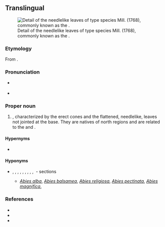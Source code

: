 {{also|abies}}
==Translingual==
[[File:Abies-alba Nadeln-1531.jpg|thumb|Detail of the needlelike leaves of type species ''{{l|mul|Abies alba|'''Abies''' alba}}'' Mill. (1768), commonly known as the {{l|en|silver fir}}.]]

===Etymology===
From {{der|mul|la|abies||silver fir}}.

===Pronunciation===
* {{a|US}} {{IPA|mul|/ˈeɪ.biˌiz/|/ˈæ.biˌiz/}}
* {{hyphenation|mul|A|bi|es}}

===Proper noun===
{{taxoninfl|i=1|g=f}}

# {{taxon|genus|family|Pinaceae|certain {{l|en|coniferous}} trees, the true {{l|en|fir|firs}}|nodot=1}}, characterized by the erect cones and the flattened, needlelike, {{l|en|sessile}} leaves not jointed at the base. They are natives of north {{l|en|temperate}} regions and are related to the {{l|en|cedar|cedars|id=Pinaceae}} {{gloss|''{{ll|mul|Cedrus}}''}} and {{l|en|hemlock|hemlocks|id=Tsuga}} {{gloss|''{{ll|mul|Tsuga}}''}}.

====Hypernyms====
* {{sense|genus}} {{Pinaceae Hypernyms}}

====Hyponyms====
* {{sense|genus}} {{taxlink|Abies sect. Abies|section|noshow=1}}, {{taxlink|Abies sect. Amabilis|section|noshow=1}}, {{taxlink|Abies sect. Balsamea|section|noshow=1}}, {{taxlink|Abies sect. Bracteata|section|noshow=1}}, {{taxlink|Abies sect. Grandis|section|noshow=1}}, {{taxlink|Abies sect. Momi|section|noshow=1}}, {{taxlink|Abies sect. Nobilis|section|noshow=1}}, {{taxlink|Abies sect. Oiamel|section|noshow=1}}, {{taxlink|Abies sect. Piceaster|section|noshow=1}}, {{taxlink|Abies sect. Pseudopicea|section|noshow=1}}&nbsp;- sections
** ''[[Abies alba]]'',‎ ''[[Abies balsamea]]'',‎ ''[[Abies religiosa]]'',‎ ''[[Abies pectinata]]'',‎ ''[[Abies magnifica]]'',‎

===References===
* {{pedia|i=1}}
* {{specieslite|i=1}}
* {{comcatlite|i=1}}
